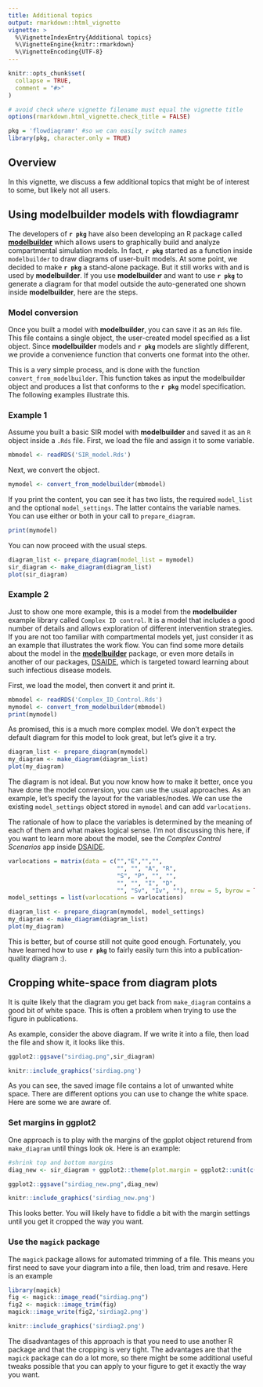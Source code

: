 ```yaml
---
title: Additional topics
output: rmarkdown::html_vignette
vignette: >
  %\VignetteIndexEntry{Additional topics}
  %\VignetteEngine{knitr::rmarkdown}
  %\VignetteEncoding{UTF-8}
---
```


```r
knitr::opts_chunk$set(
  collapse = TRUE,
  comment = "#>"
)

# avoid check where vignette filename must equal the vignette title
options(rmarkdown.html_vignette.check_title = FALSE)
```

```r
pkg = 'flowdiagramr' #so we can easily switch names
library(pkg, character.only = TRUE)
```


## Overview

In this vignette, we discuss a few additional topics that might be of interest to some, but likely not all users.


## Using modelbuilder models with flowdiagramr

The developers of **`r pkg`** have also been developing an R package called [**modelbuilder**](https://ahgroup.github.io/modelbuilder/) which allows users to graphically build and analyze compartmental simulation models. In fact, **`r pkg`** started as a function inside `modelbuilder` to draw diagrams of user-built models. At some point, we decided to make **`r pkg`** a stand-alone package. But it still works with and is used by **modelbuilder**. If you use **modelbuilder** and want to use **`r pkg`** to generate a diagram for that model outside the auto-generated one shown inside **modelbuilder**, here are the steps.


### Model conversion

Once you built a model with **modelbuilder**, you can save it as an `Rds` file. This file contains a single object, the user-created model specified as a list object.
Since **modelbuilder** models and **`r pkg`** models are slightly different, we provide a convenience function that converts one format into the other. 

This is a very simple process, and is done with the function `convert_from_modelbuilder`. This function takes as input the modelbuilder object and produces a list that conforms to the **`r pkg`** model specification. The following examples illustrate this.

### Example 1

Assume you built a basic SIR model with **modelbuilder** and saved it as an `R` object inside a `.Rds` file. 
First, we load the file and assign it to some variable.

```r
mbmodel <- readRDS('SIR_model.Rds')
```

Next, we convert the object.

```r
mymodel <- convert_from_modelbuilder(mbmodel)
```

If you print the content, you can see it has two lists, the required `model_list` and the optional `model_settings`. The latter contains 
the variable names. You can use either or both in your call to `prepare_diagram`. 

```r
print(mymodel)
```

You can now proceed with the usual steps.

```r
diagram_list <- prepare_diagram(model_list = mymodel)
sir_diagram <- make_diagram(diagram_list)
plot(sir_diagram)
```

### Example 2

Just to show one more example, this is a model from the **modelbuilder** example library called `Complex ID control`. It is a model that includes a good number of details and allows exploration of different intervention strategies. If you are not too familiar with compartmental models yet, just consider it as an example that illustrates the work flow. You can find some more details about the model in the [**modelbuilder**](https://ahgroup.github.io/modelbuilder/) package, or even more details in another of our packages, [DSAIDE](https://ahgroup.github.io/DSAIDE/), which is targeted toward learning about such infectious disease models.

First, we load the model, then convert it and print it.

```r
mbmodel <- readRDS('Complex_ID_Control.Rds')
mymodel <- convert_from_modelbuilder(mbmodel)
print(mymodel)
```

As promised, this is a much more complex model. We don't expect the default diagram for this model to look great, but let's give it a try. 

```r
diagram_list <- prepare_diagram(mymodel) 
my_diagram <- make_diagram(diagram_list)
plot(my_diagram)
```

The diagram is not ideal. But you now know how to make it better, once you have done the model conversion, you can use the usual approaches.
As an example, let's specify the layout for the variables/nodes. We can use the existing `model_settings` object stored in `mymodel` and can add `varlocations`.

The rationale of how to place the variables is determined by the meaning of each of them and what makes logical sense. I'm not discussing this here, if you want to learn more about the model, see the _Complex Control Scenarios_ app inside [DSAIDE](https://ahgroup.github.io/DSAIDE/).

```r
varlocations = matrix(data = c("","E","","",
                               "", "", "A", "R",
                               "S", "P", "", "",
                               "", "", "I", "D",
                               "", "Sv", "Iv", ""), nrow = 5, byrow = TRUE)
model_settings = list(varlocations = varlocations)
```


```r
diagram_list <- prepare_diagram(mymodel, model_settings)
my_diagram <- make_diagram(diagram_list)
plot(my_diagram)
```


This is better, but of course still not quite good enough. Fortunately, you have learned how to use **`r pkg`** to fairly easily turn this into a publication-quality diagram :).


## Cropping white-space from diagram plots

It is quite likely that the diagram you get back from `make_diagram` contains a good bit of white space. This is often a problem when trying to use the figure in publications.

As example, consider the above diagram. If we write it into a file, then load the file and show it, it looks like this.

```r
ggplot2::ggsave("sirdiag.png",sir_diagram)
```

```r
knitr::include_graphics('sirdiag.png')
```

As you can see, the saved image file contains a lot of unwanted white space. There are different options you can use to change the white space. Here are some we are aware of.

### Set margins in ggplot2

One approach is to play with the margins of the gpplot object returend from `make_diagram` until things look ok. 
Here is an example:

```r
#shrink top and bottom margins
diag_new <- sir_diagram + ggplot2::theme(plot.margin = ggplot2::unit(c(-7,0,-7,0), "in"))
```

```r
ggplot2::ggsave("sirdiag_new.png",diag_new)
```

```r
knitr::include_graphics('sirdiag_new.png')
```

This looks better. You will likely have to fiddle a bit with the margin settings until you get it cropped the way you want.



### Use the `magick` package

The `magick` package allows for automated trimming of a file. 
This means you first need to save your diagram into a file, then load, trim and resave.
Here is an example

```r
library(magick)
fig <- magick::image_read("sirdiag.png")
fig2 <- magick::image_trim(fig)
magick::image_write(fig2,'sirdiag2.png')
```


```r
knitr::include_graphics('sirdiag2.png')
```


The disadvantages of this approach is that you need to use another R package and that the cropping is very tight. The advantages are that the `magick` package can do a lot more, so there might be some additional useful tweaks possible that you can apply to your figure to get it exactly the way you want.


